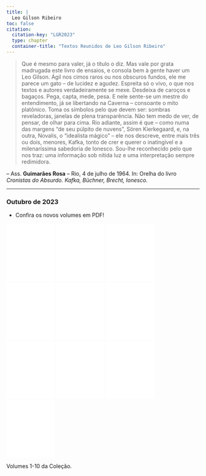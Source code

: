 ```yaml
---
title: |
  Leo Gilson Ribeiro
toc: false
citation:
  citation-key: "LGR2023"
  type: chapter
  container-title: "Textos Reunidos de Leo Gilson Ribeiro"
---
```


> Que é mesmo para valer, já o título o diz. Mas vale por grata madrugada este livro de ensaios, e consola bem à gente haver um Leo Gilson.
> Ágil nos cimos raros ou nos obscuros fundos, ele me parece um gato – de lucidez e agudez. Espreita só o vivo, o que nos textos e autores verdadeiramente se mexe. Desdeixa de caroços e bagaços. Pega, capta, mede, pesa.
> E nele sente-se um mestre do entendimento, já se libertando na Caverna – consoante o mito platônico. Toma os símbolos pelo que devem ser: sombras reveladoras, janelas de plena transparência. Não tem medo de ver, de pensar, de olhar para cima.
> Rio adiante, assim é que – como numa das margens “de seu púlpito de nuvens”, Sören Kierkegaard, e, na outra, Novalis, o “idealista mágico” – ele nos descreve, entre mais três ou dois, menores, Kafka, tonto de crer e querer o inatingível e a milenaríssima sabedoria de Ionesco.
> Sou-lhe reconhecido pelo que nos traz: uma informação sob nítida luz e uma interpretação sempre redimidora.

-- Ass. **Guimarães Rosa** – Rio, 4 de julho de 1964.
In: Orelha do livro *Cronistas do Absurdo. Kafka, Büchner, Brecht, Ionesco.*


 
---

### Outubro de 2023

- Confira os novos volumes em PDF!



::: {.content-visible when-format="html"}

::: {#fig-vol .column-page-right}
[![](img/Volume-1.pdf){#fig-vol1 width="25%"}](https://raw.githubusercontent.com/LeoGilsonRibeiro/leogilsonribeiro.github.io/main/_pdf/Volume-1.pdf)
[![](img/Volume-2.pdf){#fig-vol2 width="25%"}](https://raw.githubusercontent.com/LeoGilsonRibeiro/leogilsonribeiro.github.io/main/_pdf/Volume-2.pdf)
[![](img/Volume-3.pdf){#fig-vol3 width="25%"}](https://raw.githubusercontent.com/LeoGilsonRibeiro/leogilsonribeiro.github.io/main/_pdf/Volume-3.pdf)
[![](img/Volume-4.pdf){#fig-vol4 width="25%"}](https://raw.githubusercontent.com/LeoGilsonRibeiro/leogilsonribeiro.github.io/main/_pdf/Volume-4.pdf)
[![](img/Volume-5.pdf){#fig-vol5 width="25%"}](https://raw.githubusercontent.com/LeoGilsonRibeiro/leogilsonribeiro.github.io/main/_pdf/Volume-5.pdf)
[![](img/Volume-6.pdf){#fig-vol6 width="25%"}](https://raw.githubusercontent.com/LeoGilsonRibeiro/leogilsonribeiro.github.io/main/_pdf/Volume-6.pdf)
[![](img/Volume-7.pdf){#fig-vol7 width="25%"}](https://raw.githubusercontent.com/LeoGilsonRibeiro/leogilsonribeiro.github.io/main/_pdf/Volume-7.pdf)
[![](img/Volume-8.pdf){#fig-vol8 width="25%"}](https://raw.githubusercontent.com/LeoGilsonRibeiro/leogilsonribeiro.github.io/main/_pdf/Volume-8.pdf)
[![](img/Volume-9.pdf){#fig-vol9 width="25%"}](https://raw.githubusercontent.com/LeoGilsonRibeiro/leogilsonribeiro.github.io/main/_pdf/Volume-9.pdf)
[![](img/Volume-10.pdf){#fig-vol10 width="25%"}](https://raw.githubusercontent.com/LeoGilsonRibeiro/leogilsonribeiro.github.io/main/_pdf/Volume-10.pdf)

Volumes 1-10 da Coleção.
:::::

:::::


